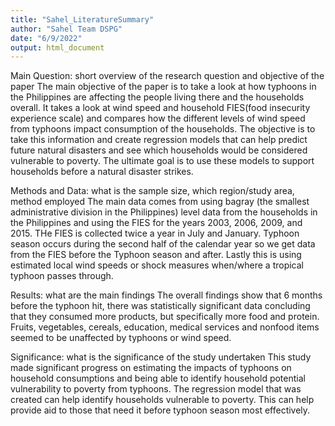 ```yaml
---
title: "Sahel_LiteratureSummary"
author: "Sahel Team DSPG"
date: "6/9/2022"
output: html_document
---
```


Main Question: short overview of the research question and objective of the paper
	The main objective of the paper is to take a look at how typhoons in the Philippines are affecting the people living there and the households overall. It takes a look at wind speed and household FIES(food insecurity experience scale) and compares how the different levels of wind speed from typhoons impact consumption of the households. The objective is to take this information and create regression models that can help predict future natural disasters and see which households would be considered vulnerable to poverty. The ultimate goal is to use these models to support households before a natural disaster strikes.

Methods and Data: what is the sample size, which region/study area, method employed
The main data comes from using bagray (the smallest administrative division in the Philippines) level data from the households in the Philippines and using the FIES for the years 2003, 2006, 2009, and 2015. THe FIES is collected twice a year in July and January. Typhoon season occurs during the second half of the calendar year so we get data from the FIES before the Typhoon season and after. Lastly this is using estimated local wind speeds or shock measures when/where a tropical typhoon passes through. 

Results: what are the main findings
The overall findings show that 6 months before the typhoon hit, there was statistically significant data concluding that they consumed more products, but specifically more food and protein. Fruits, vegetables, cereals, education, medical services and nonfood items seemed to be unaffected by typhoons or wind speed.

Significance: what is the significance of the study undertaken
This study made significant progress on estimating the impacts of typhoons on household consumptions and being able to identify household potential vulnerability to poverty from typhoons. The regression model that was created can help identify households vulnerable to poverty. This can help provide aid to those that need it before typhoon season most effectively. 
